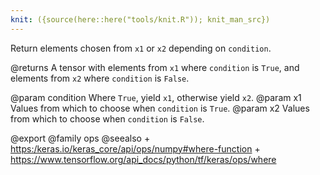 ```yaml
---
knit: ({source(here::here("tools/knit.R")); knit_man_src})
---
```

Return elements chosen from `x1` or `x2` depending on `condition`.

@returns
A tensor with elements from `x1` where `condition` is `True`, and
elements from `x2` where `condition` is `False`.

@param condition Where `True`, yield `x1`, otherwise yield `x2`.
@param x1 Values from which to choose when `condition` is `True`.
@param x2 Values from which to choose when `condition` is `False`.

@export
@family ops
@seealso
+ <https:/keras.io/keras_core/api/ops/numpy#where-function>
+ <https://www.tensorflow.org/api_docs/python/tf/keras/ops/where>
